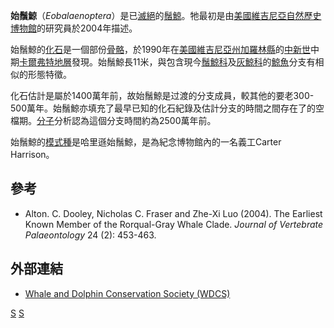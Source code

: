 {{Speciesbox 
| taxon = Eobalaenoptera
| authority = 
| image = Eobalaenoptera.jpg
| image_caption = 始鬚鯨骨架
| type_species = '''哈里遜始鬚鯨<br>''Eobalaenoptera harrisoni'''''
| type_species_authority = Dooley, Fraser & Luo, 2004
}}

'''始鬚鯨'''（''Eobalaenoptera''）是已[[滅絕|滅絕]]的[[鬚鯨|鬚鯨]]。牠最初是由[[美國|美國]][[維吉尼亞自然歷史博物館|維吉尼亞自然歷史博物館]]的研究員於2004年描述。

始鬚鯨的[[化石|化石]]是一個部份[[骨骼|骨骼]]，於1990年在[[美國|美國]][[維吉尼亞州|維吉尼亞州]][[加羅林縣_(維吉尼亞州)|加羅林縣]]的[[中新世|中新世]]中期[[卡爾弗特地層|卡爾弗特地層]]發現。始鬚鯨長11米，與包含現今[[鬚鯨科|鬚鯨科]]及[[灰鯨科|灰鯨科]]的[[鯨魚|鯨魚]]分支有相似的形態特徵。

化石估計是屬於1400萬年前，故始鬚鯨是过渡的分支成員，較其他的要老300-500萬年。始鬚鯨亦填充了最早已知的化石紀錄及估計分支的時間之間存在了的空檔期。[[分子|分子]]分析認為這個分支時間約為2500萬年前。

始鬚鯨的[[模式種|模式種]]是哈里遜始鬚鯨，是為紀念博物館內的一名義工Carter Harrison。

== 參考 ==
* Alton. C. Dooley, Nicholas C. Fraser and Zhe-Xi Luo (2004). The Earliest Known Member of the Rorqual-Gray Whale Clade. ''Journal of Vertebrate Palaeontology'' 24 (2): 453-463.

== 外部連結 ==
* [http://www.wdcs.org Whale and Dolphin Conservation Society (WDCS)]{{Wayback|url=http://www.wdcs.org/ |date=20110724173058 }}
{{Taxonbar|from=Q140189}}
{{鬚鯨小目}}
[[Category:鬚鯨小目|S]]
[[Category:古動物|S]]